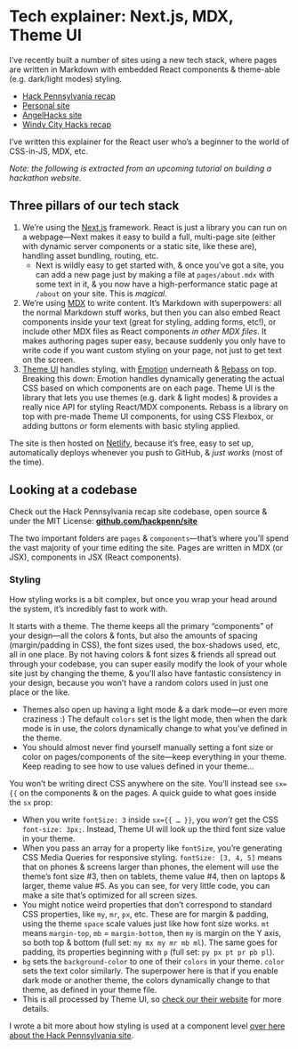 
# Tech explainer: Next.js, MDX, Theme UI

I’ve recently built a number of sites using a new tech stack, where pages are written in Markdown with embedded React components & theme-able (e.g. dark/light modes) styling.

<LinkList>

- [Hack Pennsylvania recap](https://hackpenn.com)
- [Personal site](https://lachlanjc.me)
- [AngelHacks site](https://angelhacks.org)
- [Windy City Hacks recap](https://windy-2019-recap.netlify.com)

</LinkList>

I’ve written this explainer for the React user who’s a beginner to the world of CSS-in-JS, MDX, etc.

*Note: the following is extracted from an upcoming tutorial on building a hackathon website.*

## Three pillars of our tech stack

1. We’re using the [Next.js](https://nextjs.org/) framework. React is just a library you can run on a webpage—Next makes it easy to build a full, multi-page site (either with dynamic server components or a static site, like these are), handling asset bundling, routing, etc.
	- Next is wildly easy to get started with, & once you’ve got a site, you can add a new page just by making a file at `pages/about.mdx` with some text in it, & you now have a high-performance static page at `/about` on your site. This is *magical*.
2. We’re using [MDX](https://mdxjs.com) to write content. It’s Markdown with superpowers: all the normal Markdown stuff works, but then you can also embed React components inside your text (great for styling, adding forms, etc!), or include other MDX files as React components *in other MDX files*. It makes authoring pages super easy, because suddenly you only have to write code if you want custom styling on your page, not just to get text on the screen.
3. [Theme UI](https://theme-ui.com) handles styling, with [Emotion](https://emotion.sh) underneath & [Rebass](https://rebassjs.org) on top. Breaking this down: Emotion handles dynamically generating the actual CSS based on which components are on each page. Theme UI is the library that lets you use themes (e.g. dark & light modes) & provides a really nice API for styling React/MDX components. Rebass is a library on top with pre-made Theme UI components, for using CSS Flexbox, or adding buttons or form elements with basic styling applied.

The site is then hosted on [Netlify](https://netlify.com), because it’s free, easy to set up, automatically deploys whenever you push to GitHub, & *just works* (most of the time).

## Looking at a codebase

Check out the Hack Pennsylvania recap site codebase, open source & under the MIT License: [**github.com/hackpenn/site**](https://github.com/hackpenn/site)

The two important folders are `pages` & `components`—that’s where you’ll spend the vast majority of your time editing the site. Pages are written in MDX (or JSX), components in JSX (React components).

### Styling

How styling works is a bit complex, but once you wrap your head around the system, it’s incredibly fast to work with.

It starts with a theme. The theme keeps all the primary “components” of your design—all the colors & fonts, but also the amounts of spacing (margin/padding in CSS), the font sizes used, the box-shadows used, etc, all in one place. By not having colors & font sizes & friends all spread out through your codebase, you can super easily modify the look of your whole site just by changing the theme, & you’ll also have fantastic consistency in your design, because you won’t have a random colors used in just one place or the like.

  - Themes also open up having a light mode & a dark mode—or even more craziness :) The default `colors` set is the light mode, then when the dark mode is in use, the colors dynamically change to what you’ve defined in the theme.
  - You should almost never find yourself manually setting a font size or color on pages/components of the site—keep everything in your theme. Keep reading to see how to use values defined in your theme…

You won’t be writing direct CSS anywhere on the site. You’ll instead see `sx={{` on the components & on the pages. A quick guide to what goes inside the `sx` prop:

- When you write `fontSize: 3` inside `sx={{ … }}`, you *won’t* get the CSS `font-size: 3px;`. Instead, Theme UI will look up the third font size value in your theme.
- When you pass an array for a property like `fontSize`, you’re generating CSS Media Queries for responsive styling. `fontSize: [3, 4, 5]` means that on phones & screens larger than phones, the element will use the theme’s font size #3, then on tablets, theme value #4, then on laptops & larger, theme value #5. As you can see, for very little code, you can make a site that’s optimized for all screen sizes.
- You might notice weird properties that don’t correspond to standard CSS properties, like `my`, `mr`, `px`, etc. These are for margin & padding, using the theme `space` scale values just like how font size works. `mt` means `margin-top`, `mb` = `margin-bottom`, then `my` is margin on the Y axis, so both top & bottom (full set: `my mx my mr mb ml`). The same goes for padding, its properties beginning with `p` (full set: `py px pt pr pb pl`).
- `bg` sets the `background-color` to one of their `colors` in your theme. `color` sets the text color similarly. The superpower here is that if you enable dark mode or another theme, the colors dynamically change to that theme, as defined in your theme file.
- This is all processed by Theme UI, so [check our their website](https://theme-ui.com) for more details.

I wrote a bit more about how styling is used at a component level [over here about the Hack Pennsylvania site](https://notebook.lachlanjc.me/2019-08-15_hack_penn_site/).
